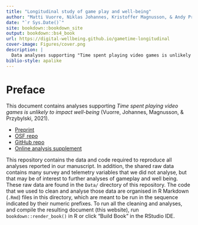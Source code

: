 ```yaml
--- 
title: "Longitudinal study of game play and well-being"
author: "Matti Vuorre, Niklas Johannes, Kristoffer Magnusson, & Andy Przybylski"
date: "`r Sys.Date()`"
site: bookdown::bookdown_site
output: bookdown::bs4_book
url: https://digital-wellbeing.github.io/gametime-longitudinal
cover-image: Figures/cover.png
description: |
  Data analyses supporting "Time spent playing video games is unlikely to impact well-being (Vuorre, Johannes, Magnusson, & Przybylski, 2021)"
biblio-style: apalike
---
```


# Preface

This document contains analyses supporting *Time spent playing video games is unlikely to impact well-being* (Vuorre, Johannes, Magnusson, & Przybylski, 2021).

- [Preprint](todo)  
- [OSF repo](https://osf.io/fb38n/)  
- [GitHub repo](https://github.com/digital-wellbeing/gametime-longitudinal)  
- [Online analysis supplement](https://digital-wellbeing.github.io/gametime-longitudinal)

This repository contains the data and code required to reproduce all analyses reported in our manuscript. In addition, the shared raw data contains many survey and telemetry variables that we did not analyse, but that may be of interest to further analyses of gameplay and well being. These raw data are found in the `Data/` directory of this repository. The code that we used to clean and analyse those data are organised in R Markdown (`.Rmd`) files in this directory, which are meant to be run in the sequence indicated by their numeric prefixes. To run all the cleaning and analyses, and compile the resulting document (this website), run `bookdown::render_book()` in R or click "Build Book" in the RStudio IDE.
